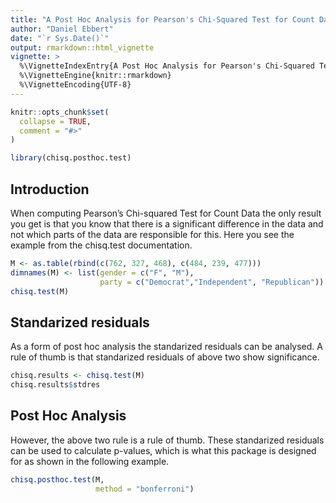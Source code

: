 ```yaml
---
title: "A Post Hoc Analysis for Pearson's Chi-Squared Test for Count Data"
author: "Daniel Ebbert"
date: "`r Sys.Date()`"
output: rmarkdown::html_vignette
vignette: >
  %\VignetteIndexEntry{A Post Hoc Analysis for Pearson's Chi-Squared Test for Count Data}
  %\VignetteEngine{knitr::rmarkdown}
  %\VignetteEncoding{UTF-8}
---
```


```r
knitr::opts_chunk$set(
  collapse = TRUE,
  comment = "#>"
)

library(chisq.posthoc.test)
```

## Introduction

When computing Pearson's Chi-squared Test for Count Data the only result you get is that you know that there is a significant difference in the data and not which parts of the data are responsible for this. Here you see the example from the chisq.test documentation.

```r
M <- as.table(rbind(c(762, 327, 468), c(484, 239, 477)))
dimnames(M) <- list(gender = c("F", "M"),
                    party = c("Democrat","Independent", "Republican"))
chisq.test(M)
```

## Standarized residuals

As a form of post hoc analysis the standarized residuals can be analysed. A rule of thumb is that standarized residuals of above two show significance.

```r
chisq.results <- chisq.test(M)
chisq.results$stdres
```

## Post Hoc Analysis

However, the above two rule is a rule of thumb. These standarized residuals can be used to calculate p-values, which is what this package is designed for as shown in the following example.

```r
chisq.posthoc.test(M,
                   method = "bonferroni")
```
